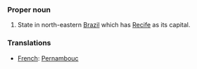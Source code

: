 ===Proper noun===
#State in north-eastern [[Brazil]] which has [[Recife]] as its capital.

===Translations===
*[[French]]: [[Pernambouc]]